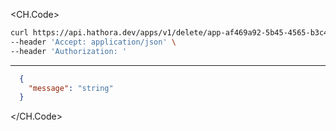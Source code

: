 
<CH.Code>
```bash Example Request
curl https://api.hathora.dev/apps/v1/delete/app-af469a92-5b45-4565-b3c4-b79878de67d2 \
--header 'Accept: application/json' \
--header 'Authorization: '
```
---

```json Example Response
  {
    "message": "string"
  }
```
</CH.Code>
